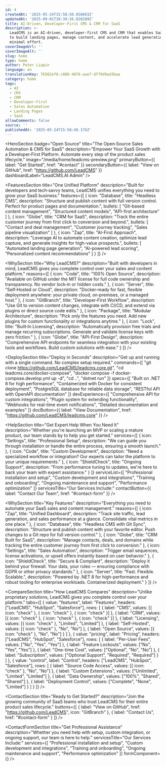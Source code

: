 ```yaml
---
id: 4
createdAt: '2025-05-24T15:58:50.058603Z'
updatedAt: '2025-09-01T18:39:26.028289Z'
title: AI-Driven, Developer-First CMS & CRM for SaaS
description: >-
  LeadCMS is an AI-driven, developer-first CMS and CRM that enables SaaS teams
  to build landing pages, manage content, and accelerate lead generation with
  minimal effort.
coverImageUrl: ''
coverImageAlt: ''
slug: home
type: home
author: Peter Liapin
language: en
translationKey: 76502ef6-c880-4876-aae7-dff9d9ad3baa
category: home
tags:
  - AI
  - CMS
  - CRM
  - Developer-First
  - Sales Automation
  - Landing Pages
  - SaaS
allowComments: false
source: ''
publishedAt: '2025-05-24T15:58:49.176Z'
---
```


<HeroSection
  badge="Open Source"
  title="The Open‑Source Sales Automation & CMS for SaaS"
  description="Empower Your SaaS Growth with a Developer‑First Platform. Automate every step of the product sales lifecycle."
  image="/media/home/leadcms-preview.png"
  primaryButton={{ label: "Get Started", href: "#contact" }}
  secondaryButton={{ label: "View on GitHub", href: "https://github.com/LeadCMS" }}
  dashboardLabel="LeadCMS.AI Admin"
/>

<FeaturesSection
  title="One Unified Platform"
  description="Built for developers and tech‑savvy teams, LeadCMS unifies everything you need to grow your SaaS business."
  features={[
    {
      icon: "Database",
      title: "Headless CMS",
      description: "Structure and publish content with full version control. Perfect for product pages and documentation.",
      bullets: [
        "Git-based content management",
        "Structured content models",
        "API-first architecture"
      ]
    },
    {
      icon: "Globe",
      title: "CRM for SaaS",
      description: "Track the entire customer journey from first click to conversion and beyond.",
      bullets: [
        "Contact and deal management",
        "Customer journey tracking",
        "Sales pipeline visualization"
      ]
    },
    {
      icon: "Zap",
      title: "AI-First Approach",
      description: "Leverage AI to automate content creation, optimize lead capture, and generate insights for high-value prospects.",
      bullets: [
        "Automated landing page generation",
        "AI-powered lead scoring",
        "Personalized content recommendations"
      ]
    }
  ]}
/>

<WhySection
  title="Why LeadCMS?"
  description="Built with developers in mind, LeadCMS gives you complete control over your sales and content platform."
  reasons={[
    {
      icon: "Code",
      title: "100% Open Source",
      description: "Available on GitHub under the MIT license for full code ownership and transparency. No vendor lock‑in or hidden costs."
    },
    {
      icon: "Server",
      title: "Self‑Hosted or Cloud",
      description: "Docker‑ready for fast, flexible deployment anywhere: your private cloud, on‑premises, or a managed host."
    },
    {
      icon: "GitBranch",
      title: "Developer‑First Workflow",
      description: "Use Git to version content changes, integrate with CI/CD, and extend via plugins or direct source code edits."
    },
    {
      icon: "Package",
      title: "Modular Architecture",
      description: "Pick only the features you need. Add new plugins for custom functionality or integrations anytime."
    },
    {
      icon: "Lock",
      title: "Built‑In Licensing",
      description: "Automatically provision free trials and manage recurring subscriptions. Generate and validate license keys with zero friction."
    },
    {
      icon: "Globe",
      title: "API-First Design",
      description: "Comprehensive API endpoints for seamless integration with your existing tools and workflows. Build custom solutions with ease."
    }
  ]}
/>

<DeploySection
  title="Deploy in Seconds"
  description="Get up and running with a single command. No complex setup required."
  commands={[
    "git clone https://github.com/LeadCMS/leadcms.core.git",
    "cd leadcms.core/docker-compose",
    "docker compose -f docker-compose.develop.yml up -d",
    "cd ..",
    "dotnet run"
  ]}
  specs={[
    "Built on .NET 8 for high performance",
    "Containerized with Docker for consistent deployment",
    "PostgreSQL database for reliable data storage",
    "RESTful API with OpenAPI documentation"
  ]}
  devExperience={[
    "Comprehensive API for custom integrations",
    "Plugin system for extending functionality",
    "Webhooks for real-time event notifications",
    "Detailed documentation and examples"
  ]}
  docButton={{ label: "View Documentation", href: "https://github.com/LeadCMS/leadcms.core" }}
/>

<HelpSection
  title="Get Expert Help When You Need It"
  description="Whether you're launching an MVP or scaling a mature product, our team stands by to help you get started."
  services={[
    {
      icon: "Settings",
      title: "Professional Setup",
      description: "We can guide you through installation or handle the entire process, ensuring a smooth launch."
    },
    {
      icon: "Code",
      title: "Custom Development",
      description: "Need a specialized workflow or integration? Our experts can tailor the platform to your unique requirements."
    },
    {
      icon: "ShieldCheck",
      title: "Ongoing Support",
      description: "From performance tuning to updates, we're here to back your team with expert assistance."
    }
  ]}
  serviceList={[
    "Professional installation and setup",
    "Custom development and integrations",
    "Training and onboarding",
    "Ongoing maintenance and support",
    "Performance optimization"
  ]}
  servicesTitle="Our Services Include:"
  contactButton={{ label: "Contact Our Team", href: "#contact-form" }}
/>

<WhySection
  title="Key Features"
  description="Everything you need to automate your SaaS sales and content management."
  reasons={[
    {
      icon: "Zap",
      title: "Unified Dashboard",
      description: "Track site traffic, lead generation, and sales performance at a glance. Consolidate vital metrics in one place."
    },
    {
      icon: "Database",
      title: "Headless CMS with Git Sync",
      description: "Structure and publish content with your favorite editor. Push changes to a Git repo for full version control."
    },
    {
      icon: "Globe",
      title: "CRM Built for SaaS",
      description: "Manage contacts, deals, and domains while tracking the entire customer journey from first click to conversion."
    },
    {
      icon: "Settings",
      title: "Sales Automation",
      description: "Trigger email sequences, license activations, or upsell offers instantly based on user behavior."
    },
    {
      icon: "ShieldCheck",
      title: "Secure & Compliant",
      description: "Deploy it behind your firewall. Your data, your rules — ensuring compliance with GDPR or other privacy standards."
    },
    {
      icon: "Server",
      title: "Fast. Flexible. Scalable.",
      description: "Powered by .NET 8 for high-performance and robust tooling for enterprise workloads. Containerized deployment."
    }
  ]}
/>

<CompareSection
  title="How LeadCMS Compares"
  description="Unlike proprietary solutions, LeadCMS gives you complete control over your platform."
  tabs={[
    {
      value: "features",
      label: "Features",
      headers: ["LeadCMS", "HubSpot", "Salesforce"],
      rows: [
        { label: "CMS", values: [{ icon: "check" }, { icon: "check" }, { icon: "check" }] },
        { label: "CRM", values: [{ icon: "check" }, { icon: "check" }, { icon: "check" }] },
        { label: "Licensing", values: [{ icon: "check" }, "Limited", "Limited"] },
        { label: "Self-Hosted", values: [{ icon: "check" }, "No", "No"] },
        { label: "Open Source", values: [{ icon: "check" }, "No", "No"] }
      ]
    },
    {
      value: "pricing",
      label: "Pricing",
      headers: ["LeadCMS", "HubSpot", "Salesforce"],
      rows: [
        { label: "Per-User Fees", values: ["No", "Yes", "Yes"] },
        { label: "Feature Lockouts", values: ["No", "Yes", "Yes"] },
        { label: "One-time Cost", values: ["Optional", "No", "No"] },
        { label: "Subscription", values: ["Optional Support", "Required", "Required"] }
      ]
    },
    {
      value: "control",
      label: "Control",
      headers: ["LeadCMS", "HubSpot", "Salesforce"],
      rows: [
        { label: "Source Code Access", values: [{ icon: "check" }, "No", "No"] },
        { label: "Custom Extensions", values: ["Unlimited", "Limited", "Limited"] },
        { label: "Data Ownership", values: ["100%", "Shared", "Shared"] },
        { label: "Deployment Control", values: ["Complete", "None", "Limited"] }
      ]
    }
  ]}
/>

<ContactSection
  title="Ready to Get Started?"
  description="Join the growing community of SaaS teams who trust LeadCMS for their entire product sales lifecycle."
  buttons={[
    { label: "View on GitHub", href: "https://github.com/LeadCMS", icon: "GitBranch" },
    { label: "Contact Us", href: "#contact-form" }
  ]}
/>

<ContactFormSection
  title="Get Professional Assistance"
  description="Whether you need help with setup, custom integration, or ongoing support, our team is here to help."
  servicesTitle="Our Services Include:"
  services={[
    "Professional installation and setup",
    "Custom development and integrations",
    "Training and onboarding",
    "Ongoing maintenance and support",
    "Performance optimization"
  ]}
  formComponent={<ContactUs />}
/>
